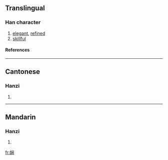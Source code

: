 {{see|嫻}}

==Translingual==
===Han character===
{{Han char|rn=38|rad=女|as=07|sn=10|four=|canj=女中尸木 (VLSD)}}
# [[elegant]], [[refined]]
# [[skillful]]
====References====
{{Han ref|kx=0263.251|hdz=21053.130|uh=5A34|ud=23092}}
----
==Cantonese==
===Hanzi===
{{yue-hanzi|jyut=|y=haan4}}
# {{defn|Cantonese}}
----
==Mandarin==
===Hanzi===
{{cmn-hanzi|tra=嫻|pin=[[xián]] ([[xian2]])|wg=hsien<sup>2</sup>}}
# {{defn|Mandarin}}

[[fr:娴]]
